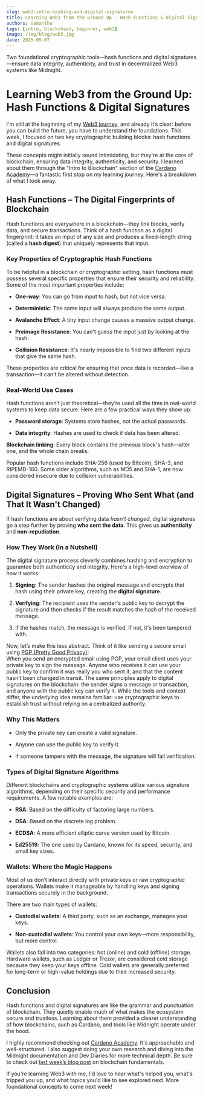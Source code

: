 ```yaml
---
slug: web3-intro-hashing-and-digital-signatures
title: Learning Web3 from the Ground Up - Hash Functions & Digital Signatures
authors: samantha
tags: [intro, blockchain, beginner, web3]
image: /img/blog/web3.jpg
date: 2025-05-07
---
```


Two foundational cryptographic tools—hash functions and digital signatures—ensure data integrity, authenticity, and trust in decentralized Web3 systems like Midnight.

<!--truncate-->

# Learning Web3 from the Ground Up: Hash Functions & Digital Signatures

I'm still at the beginning of my [Web3 journey](https://docs.midnight.network/blog/web3-intro), and already it’s clear: before you can build the future, you have to understand the foundations. This week, I focused on two key cryptographic building blocks: hash functions and digital signatures.

These concepts might initially sound intimidating, but they're at the core of blockchain, ensuring data integrity, authenticity, and security. I learned about them through the "Intro to Blockchain" section of the [Cardano Academy](https://academy.cardanofoundation.org/)—a fantastic first stop on my learning journey. Here's a breakdown of what I took away.

## Hash Functions – The Digital Fingerprints of Blockchain

Hash functions are everywhere in a blockchain—they link blocks, verify data, and secure transactions. Think of a hash function as a digital fingerprint: it takes an input of any size and produces a fixed-length string (called a **hash digest**) that uniquely represents that input.

### Key Properties of Cryptographic Hash Functions

To be helpful in a blockchain or cryptographic setting, hash functions must possess several specific properties that ensure their security and reliability. Some of the most important properties include:

- **One-way**: You can go from input to hash, but not vice versa.  
    
- **Deterministic**: The same input will always produce the same output.  
    
- **Avalanche Effect**: A tiny input change causes a massive output change.  
    
- **Preimage Resistance**: You can't guess the input just by looking at the hash.  
    
- **Collision Resistance**: It's nearly impossible to find two different inputs that give the same hash.

These properties are critical for ensuring that once data is recorded—like a transaction—it can't be altered without detection.

### Real-World Use Cases

Hash functions aren’t just theoretical—they’re used all the time in real-world systems to keep data secure. Here are a few practical ways they show up:

- **Password storage**: Systems store hashes, not the actual passwords.  
    
- **Data integrity**: Hashes are used to check if data has been altered.

**Blockchain linking**: Every block contains the previous block's hash—alter one, and the whole chain breaks.

Popular hash functions include SHA-256 (used by Bitcoin), SHA-3, and RIPEMD-160. Some older algorithms, such as MD5 and SHA-1, are now considered insecure due to collision vulnerabilities.

## Digital Signatures – Proving Who Sent What (and That It Wasn't Changed)

If hash functions are about verifying data *hasn't changed*, digital signatures go a step further by proving **who sent the data**. This gives us **authenticity** and **non-repudiation**.

### How They Work (In a Nutshell)

The digital signature process cleverly combines hashing and encryption to guarantee both authenticity and integrity. Here's a high-level overview of how it works: 

1. **Signing**: The sender hashes the original message and encrypts that hash using their private key, creating the **digital signature**.  
     
2. **Verifying**: The recipient uses the sender's public key to decrypt the signature and then checks if the result matches the hash of the received message.  
     
3. If the hashes match, the message is verified. If not, it's been tampered with.

Now, let’s make this less abstract. Think of it like sending a secure email using [PGP (Pretty Good Privacy)](https://www.varonis.com/blog/pgp-encryption):  
When you send an encrypted email using PGP, your email client uses your private key to sign the message. Anyone who receives it can use your public key to confirm it was really you who sent it, and that the content hasn’t been changed in transit. The same principles apply to digital signatures on the blockchain: the sender signs a message or transaction, and anyone with the public key can verify it. While the tools and context differ, the underlying idea remains familiar: use cryptographic keys to establish trust without relying on a centralized authority.

### Why This Matters

- Only the private key can create a valid signature.  
    
- Anyone can use the public key to verify it.  
    
- If someone tampers with the message, the signature will fail verification.

### Types of Digital Signature Algorithms

Different blockchains and cryptographic systems utilize various signature algorithms, depending on their specific security and performance requirements. A few notable examples are:

- **RSA**: Based on the difficulty of factoring large numbers.  
    
- **DSA**: Based on the discrete log problem.  
    
- **ECDSA**: A more efficient elliptic curve version used by Bitcoin.  
    
- **Ed25519**: The one used by Cardano, known for its speed, security, and small key sizes.

### Wallets: Where the Magic Happens

Most of us don’t interact directly with private keys or raw cryptographic operations. Wallets make it manageable by handling keys and signing transactions securely in the background.

There are two main types of wallets:

- **Custodial wallets**: A third party, such as an exchange, manages your keys.  
    
- **Non-custodial wallets**: You control your own keys—more responsibility, but more control.

Wallets also fall into two categories: hot (online) and cold (offline) storage. Hardware wallets, such as Ledger or Trezor, are considered cold storage because they keep your keys offline. Cold wallets are generally preferred for long-term or high-value holdings due to their increased security.


## Conclusion

Hash functions and digital signatures are like the grammar and punctuation of blockchain. They quietly enable much of what makes the ecosystem secure and trustless. Learning about them provided a clearer understanding of how blockchains, such as Cardano, and tools like Midnight operate under the hood.

I highly recommend checking out [Cardano Academy](https://academy.cardanofoundation.org/). It's approachable and well-structured. I also suggest doing your own research and diving into the Midnight documentation and Dev Diaries for more technical depth. Be sure to check out [last week’s blog post](https://docs.midnight.network/blog/web3-intro) on blockchain fundamentals.

If you're learning Web3 with me, I'd love to hear what's helped you, what's tripped you up, and what topics you'd like to see explored next. More foundational concepts to come next week!  
